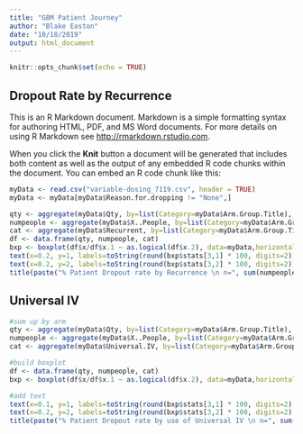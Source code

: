 ```yaml
---
title: "GBM Patient Journey"
author: "Blake Easton"
date: "10/18/2019"
output: html_document
---
```


```r
knitr::opts_chunk$set(echo = TRUE)
```

## Dropout Rate by Recurrence

This is an R Markdown document. Markdown is a simple formatting syntax for authoring HTML, PDF, and MS Word documents. For more details on using R Markdown see <http://rmarkdown.rstudio.com>.

When you click the **Knit** button a document will be generated that includes both content as well as the output of any embedded R code chunks within the document. You can embed an R code chunk like this:

```r
myData <- read.csv("variable-dosing_7119.csv", header = TRUE)
myData <- myData[myData$Reason.for.dropping != "None",]
```

```r
qty <- aggregate(myData$Qty, by=list(Category=myData$Arm.Group.Title), FUN=sum)
numpeople <- aggregate(myData$X..People, by=list(Category=myData$Arm.Group.Title), FUN=median)
cat <- aggregate(myData$Recurrent, by=list(Category=myData$Arm.Group.Title), FUN=mean)
df <- data.frame(qty, numpeople, cat)
bxp <- boxplot(df$x/df$x.1 ~ as.logical(df$x.2), data=myData,horizontal=TRUE, ylab="Recurrent Patient", xlab="% Patient Dropout")
text(x=0.2, y=1, labels=toString(round(bxp$stats[3,1] * 100, digits=2)))
text(x=0.2, y=2, labels=toString(round(bxp$stats[3,2] * 100, digits=2)))
title(paste("% Patient Dropout rate by Recurrence \n n=", sum(numpeople$x), sep=""))

```

## Universal IV

```r
#sum up by arm
qty <- aggregate(myData$Qty, by=list(Category=myData$Arm.Group.Title), FUN=sum)
numpeople <- aggregate(myData$X..People, by=list(Category=myData$Arm.Group.Title), FUN=median)
cat <- aggregate(myData$Universal.IV, by=list(Category=myData$Arm.Group.Title), FUN=mean)

#build boxplot
df <- data.frame(qty, numpeople, cat)
bxp <- boxplot(df$x/df$x.1 ~ as.logical(df$x.2), data=myData,horizontal=TRUE, ylab="Use of IV", xlab="% Patient Dropout")

#add text
text(x=0.1, y=1, labels=toString(round(bxp$stats[3,1] * 100, digits=2)))
text(x=0.2, y=2, labels=toString(round(bxp$stats[3,2] * 100, digits=2)))
title(paste("% Patient Dropout rate by use of Universal IV \n n=", sum(numpeople$x), sep=""))

```
